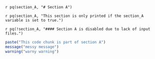 
`r pq(section_A, "# Section A")`

`r pq(section_A, "This section is only printed if the section_A variable is set to true.")`

`r pq(!section_A, "#### Section A is disabled due to lack of input files.")`


```r
paste("This code chunk is part of section A")
message("messy message")
warning("warny warning")

```